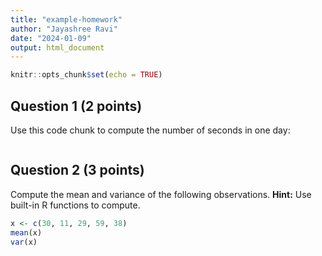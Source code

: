 ```yaml
---
title: "example-homework"
author: "Jayashree Ravi"
date: "2024-01-09"
output: html_document
---
```


```r
knitr::opts_chunk$set(echo = TRUE)
```

## Question 1 (2 points)

Use this code chunk to compute the number of seconds in one day:
```r

```

## Question 2 (3 points)

Compute the mean and variance of the following observations. 
**Hint:** Use built-in R functions to compute.

```r
x <- c(30, 11, 29, 59, 38)
mean(x)
var(x)
```